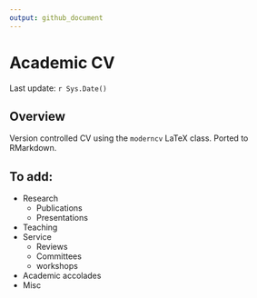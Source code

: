 ```yaml
---
output: github_document
---
```


# Academic CV

Last update: `r Sys.Date()`

## Overview

Version controlled CV using the `moderncv` LaTeX class. Ported to RMarkdown. 

## To add:

- Research
  - Publications
  - Presentations
- Teaching
- Service
  - Reviews
  - Committees
  - workshops
- Academic accolades
- Misc
